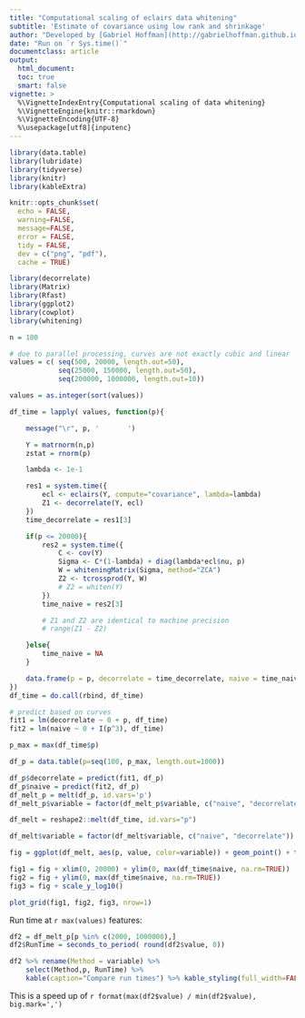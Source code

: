```yaml
---
title: "Computational scaling of eclairs data whitening"
subtitle: 'Estimate of covariance using low rank and shrinkage'
author: "Developed by [Gabriel Hoffman](http://gabrielhoffman.github.io/)"
date: "Run on `r Sys.time()`"
documentclass: article
output: 
  html_document:
  toc: true
  smart: false
vignette: >
  %\VignetteIndexEntry{Computational scaling of data whitening}
  %\VignetteEngine{knitr::rmarkdown}
  %\VignetteEncoding{UTF-8}
  %\usepackage[utf8]{inputenc}
---
```




<!--- 

cd /hpc/users/hoffmg01/build2/decorrelate/vignettes
ml git pandoc

R
system("git pull")

rmarkdown::render("computational_scaling.Rmd");

system('cp /hpc/users/hoffmg01/build2/decorrelate/vignettes/computational_scaling.html ~/www/software/decorrelate/')

https://hoffmg01.u.hpc.mssm.edu/software/decorrelate/computational_scaling.html

--->



```r
library(data.table)
library(lubridate)
library(tidyverse)
library(knitr)
library(kableExtra)

knitr::opts_chunk$set(
  echo = FALSE,
  warning=FALSE,
  message=FALSE,
  error = FALSE,
  tidy = FALSE,
  dev = c("png", "pdf"),
  cache = TRUE)
```


```r

library(decorrelate)
library(Matrix)
library(Rfast)
library(ggplot2)
library(cowplot)
library(whitening)

n = 100

# due to parallel processing, curves are not exactly cubic and linear
values = c(	seq(500, 20000, length.out=50), 
			seq(25000, 150000, length.out=50),
			seq(200000, 1000000, length.out=10))

values = as.integer(sort(values))

df_time = lapply( values, function(p){

	message("\r", p, '       ')

	Y = matrnorm(n,p)
	zstat = rnorm(p)

	lambda <- 1e-1

	res1 = system.time({
		ecl <- eclairs(Y, compute="covariance", lambda=lambda)
		Z1 <- decorrelate(Y, ecl)
	})
	time_decorrelate = res1[3]

	if(p <= 20000){
		res2 = system.time({
			C <- cov(Y) 
			Sigma <- C*(1-lambda) + diag(lambda*ecl$nu, p)
			W = whiteningMatrix(Sigma, method="ZCA")
			Z2 <- tcrossprod(Y, W)
			# Z2 = whiten(Y)
		})
		time_naive = res2[3]

		# Z1 and Z2 are identical to machine precision
		# range(Z1 - Z2)

	}else{
		time_naive = NA
	}

	data.frame(p = p, decorrelate = time_decorrelate, naive = time_naive)
})
df_time = do.call(rbind, df_time)
```

```r
# predict based on curves
fit1 = lm(decorrelate ~ 0 + p, df_time)
fit2 = lm(naive ~ 0 + I(p^3), df_time)

p_max = max(df_time$p)

df_p = data.table(p=seq(100, p_max, length.out=1000))

df_p$decorrelate = predict(fit1, df_p)
df_p$naive = predict(fit2, df_p)
df_melt_p = melt(df_p, id.vars='p')
df_melt_p$variable = factor(df_melt_p$variable, c("naive", "decorrelate"))

df_melt = reshape2::melt(df_time, id.vars="p")

df_melt$variable = factor(df_melt$variable, c("naive", "decorrelate"))
```


```r
fig = ggplot(df_melt, aes(p, value, color=variable)) + geom_point() + theme_bw(16) + theme(aspect.ratio=1, plot.title = element_text(hjust = 0.5), legend.position="bottom") + xlab("Number of features") + ylab("Time in seconds") + geom_line(data=df_melt_p, aes(p, value, color=variable)) + scale_color_manual(name="Method", values = c("red", "blue")) 

fig1 = fig + xlim(0, 20000) + ylim(0, max(df_time$naive, na.rm=TRUE))
fig2 = fig + ylim(0, max(df_time$naive, na.rm=TRUE))
fig3 = fig + scale_y_log10()

plot_grid(fig1, fig2, fig3, nrow=1)
```

Run time at `r max(values)` features:
```r
df2 = df_melt_p[p %in% c(2000, 1000000),]
df2$RunTime = seconds_to_period( round(df2$value, 0))

df2 %>% rename(Method = variable) %>% 
	select(Method,p, RunTime) %>% 
	kable(caption="Compare run times") %>% kable_styling(full_width=FALSE) 
```
This is a speed up of `r format(max(df2$value) / min(df2$value), big.mark=',')`































